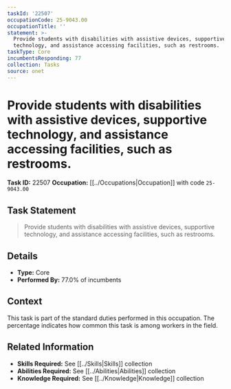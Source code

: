 ```yaml
---
taskId: '22507'
occupationCode: 25-9043.00
occupationTitle: ''
statement: >-
  Provide students with disabilities with assistive devices, supportive
  technology, and assistance accessing facilities, such as restrooms.
taskType: Core
incumbentsResponding: 77
collection: Tasks
source: onet
---
```

# Provide students with disabilities with assistive devices, supportive technology, and assistance accessing facilities, such as restrooms.

**Task ID:** 22507
**Occupation:** [[../Occupations|Occupation]] with code `25-9043.00`

## Task Statement

> Provide students with disabilities with assistive devices, supportive technology, and assistance accessing facilities, such as restrooms.

## Details

- **Type:** Core
- **Performed By:** 77.0% of incumbents

## Context

This task is part of the standard duties performed in this occupation. The percentage indicates how common this task is among workers in the field.

## Related Information

- **Skills Required:** See [[../Skills|Skills]] collection
- **Abilities Required:** See [[../Abilities|Abilities]] collection
- **Knowledge Required:** See [[../Knowledge|Knowledge]] collection
